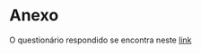 # Anexo {#Anexo}

O questionário respondido se encontra neste
[link](https://github.com/Andryas/CE095/raw/master/bookdown/questionario.pdf)
